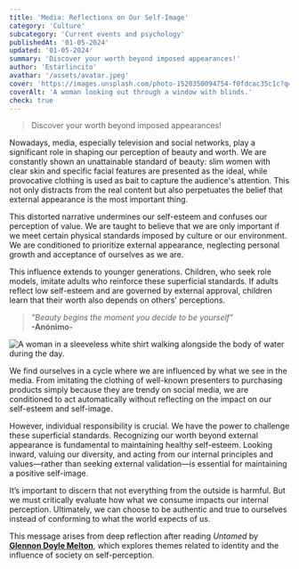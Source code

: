 ```yaml
---
title: 'Media: Reflections on Our Self-Image'
category: 'Culture'
subcategory: 'Current events and psychology'
publishedAt: '01-05-2024'
updated: '01-05-2024'
summary: 'Discover your worth beyond imposed appearances!'
author: 'Estarlincito'
avathar: '/assets/avatar.jpeg'
cover: 'https://images.unsplash.com/photo-1520350094754-f0fdcac35c1c?q=80&w=2940&auto=format&fit=crop&ixlib=rb-4.0.3&ixid=M3wxMjA3fDB8MHxwaG90by1wYWdlfHx8fGVufDB8fHx8fA%3D%3D'
coverAlt: 'A woman looking out through a window with blinds.'
check: true
---
```


<Introduction>

> Discover your worth beyond imposed appearances!

</Introduction>

<Contents>

Nowadays, media, especially television and social networks, play a significant role in shaping our perception of beauty and worth. We are constantly shown an unattainable standard of beauty: slim women with clear skin and specific facial features are presented as the ideal, while provocative clothing is used as bait to capture the audience's attention. This not only distracts from the real content but also perpetuates the belief that external appearance is the most important thing.

This distorted narrative undermines our self-esteem and confuses our perception of value. We are taught to believe that we are only important if we meet certain physical standards imposed by culture or our environment. We are conditioned to prioritize external appearance, neglecting personal growth and acceptance of ourselves as we are.

This influence extends to younger generations. Children, who seek role models, imitate adults who reinforce these superficial standards. If adults reflect low self-esteem and are governed by external approval, children learn that their worth also depends on others' perceptions.

> _&quot;Beauty begins the moment you decide to be yourself&quot;_ <br/> **-Anónimo-**

<Image
  alt='A woman in a sleeveless white shirt walking alongside the body of water during the day.'
  src='https://images.unsplash.com/photo-1500324335648-313a604a56c7?q=80&w=2940&auto=format&fit=crop&ixlib=rb-4.0.3&ixid=M3wxMjA3fDB8MHxwaG90by1wYWdlfHx8fGVufDB8fHx8fA%3D%3D'
/>

We find ourselves in a cycle where we are influenced by what we see in the media. From imitating the clothing of well-known presenters to purchasing products simply because they are trendy on social media, we are conditioned to act automatically without reflecting on the impact on our self-esteem and self-image.

However, individual responsibility is crucial. We have the power to challenge these superficial standards. Recognizing our worth beyond external appearance is fundamental to maintaining healthy self-esteem. Looking inward, valuing our diversity, and acting from our internal principles and values—rather than seeking external validation—is essential for maintaining a positive self-image.

It’s important to discern that not everything from the outside is harmful. But we must critically evaluate how what we consume impacts our internal perception. Ultimately, we can choose to be authentic and true to ourselves instead of conforming to what the world expects of us.

This message arises from deep reflection after reading _Untamed_ by [**Glennon Doyle Melton**](https://momastery.com/blog/about-glennon/), which explores themes related to identity and the influence of society on self-perception.

</Contents>
